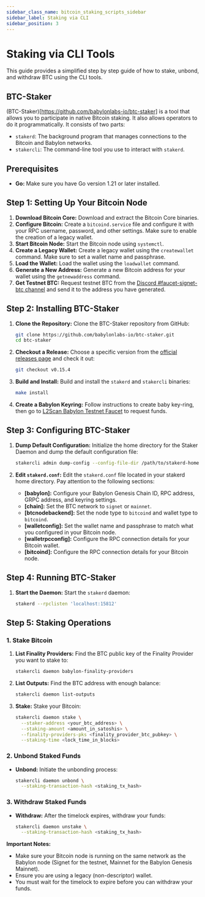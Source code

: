```yaml
---
sidebar_class_name: bitcoin_staking_scripts_sidebar
sidebar_label: Staking via CLI
sidebar_position: 3
---
```


# Staking via CLI Tools

This guide provides a simplified step by step guide of how to stake, unbond, and
withdraw BTC using the CLI tools.

## BTC-Staker

(BTC-Staker)[https://github.com/babylonlabs-io/btc-staker] is a tool that allows
you to participate in native Bitcoin staking. It also allows operators to do it
programmatically. It consists of two parts:

*   `stakerd`: The background program that manages connections to the Bitcoin
    and Babylon networks.
*   `stakercli`: The command-line tool you use to interact with `stakerd`.

## Prerequisites

*   **Go:** Make sure you have Go version 1.21 or later installed.

## Step 1: Setting Up Your Bitcoin Node

1.  **Download Bitcoin Core:** Download and extract the Bitcoin Core binaries.
2.  **Configure Bitcoin:** Create a `bitcoind.service` file and configure it
    with your RPC username, password, and other settings. Make sure to enable
    the creation of a legacy wallet.
3.  **Start Bitcoin Node:** Start the Bitcoin node using `systemctl`.
4.  **Create a Legacy Wallet:** Create a legacy wallet using the
    `createwallet` command. Make sure to set a wallet name and passphrase.
5.  **Load the Wallet:** Load the wallet using the `loadwallet` command.
6.  **Generate a New Address:** Generate a new Bitcoin address for your wallet
    using the `getnewaddress` command.
7.  **Get Testnet BTC:** Request testnet BTC from the [Discord
    #faucet-signet-btc channel](https://discord.gg/babylonglobal) and send it
    to the address you have generated.

## Step 2: Installing BTC-Staker

1.  **Clone the Repository:** Clone the BTC-Staker repository from GitHub:

    ```bash
    git clone https://github.com/babylonlabs-io/btc-staker.git
    cd btc-staker
    ```
2.  **Checkout a Release:** Choose a specific version from the [official
    releases page](https://github.com/babylonlabs-io/btc-staker/releases) and
    check it out:

    ```bash
    git checkout v0.15.4
    ```
3.  **Build and Install:** Build and install the `stakerd` and `stakercli`
    binaries:

    ```bash
    make install
    ```
4.  **Create a Babylon Keyring:** Follow instructions to create baby key-ring,
    then go to [L2Scan Babylon Testnet Faucet](https://babylon-testnet.l2scan.co/faucet)
    to request funds.

## Step 3: Configuring BTC-Staker

1.  **Dump Default Configuration:** Initialize the home directory for the
    Staker Daemon and dump the default configuration file:

    ```bash
    stakercli admin dump-config --config-file-dir /path/to/stakerd-home/
    ```

2.  **Edit `stakerd.conf`:** Edit the `stakerd.conf` file located in your
    stakerd home directory. Pay attention to the following sections:

    *   **\[babylon]:** Configure your Babylon Genesis Chain ID, RPC address, GRPC
        address, and keyring settings.
    *   **\[chain]:** Set the BTC network to `signet` or `mainnet`.
    *   **\[btcnodebackend]:** Set the node type to `bitcoind` and wallet type
        to `bitcoind`.
    *   **\[walletconfig]:** Set the wallet name and passphrase to match what
        you configured in your Bitcoin node.
    *   **\[walletrpcconfig]:** Configure the RPC connection details for your
        Bitcoin wallet.
    *   **\[bitcoind]:** Configure the RPC connection details for your Bitcoin
        node.

## Step 4: Running BTC-Staker

1.  **Start the Daemon:** Start the `stakerd` daemon:

    ```bash
    stakerd --rpclisten 'localhost:15812'
    ```

## Step 5: Staking Operations

### 1. Stake Bitcoin

   1.  **List Finality Providers:** Find the BTC public key of the Finality
        Provider you want to stake to:

        ```bash
        stakercli daemon babylon-finality-providers
        ```
   2.  **List Outputs:** Find the BTC address with enough balance:

        ```bash
        stakercli daemon list-outputs
        ```
   3.  **Stake:** Stake your Bitcoin:

        ```bash
        stakercli daemon stake \
          --staker-address <your_btc_address> \
          --staking-amount <amount_in_satoshis> \
          --finality-providers-pks <finality_provider_btc_pubkey> \
          --staking-time <lock_time_in_blocks>
        ```

### 2. Unbond Staked Funds

   *   **Unbond:** Initiate the unbonding process:

        ```bash
        stakercli daemon unbond \
          --staking-transaction-hash <staking_tx_hash>
        ```

### 3. Withdraw Staked Funds

   *   **Withdraw:** After the timelock expires, withdraw your funds:

        ```bash
        stakercli daemon unstake \
          --staking-transaction-hash <staking_tx_hash>
        ```

**Important Notes:**

*   Make sure your Bitcoin node is running on the same network as the Babylon
    node (Signet for the testnet, Mainnet for the Babylon Genesis Mainnet).
*   Ensure you are using a legacy (non-descriptor) wallet.
*   You must wait for the timelock to expire before you can withdraw your
    funds.
